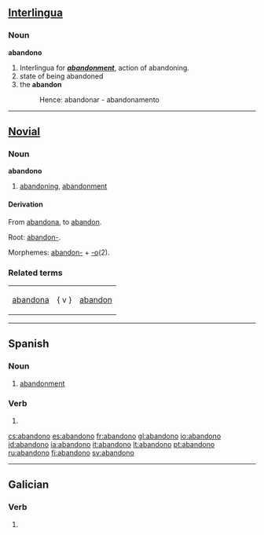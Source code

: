 ==[[Interlingua]]==

===Noun===
'''abandono'''

# Interlingua for ''' '' [[abandonment]] '' ''', action of abandoning. 
# state of being abandoned
# the '''abandon''' 
#:Hence: abandonar - abandonamento

----
{{rfc}}
==[[Novial]]==

===Noun===
'''abandono'''

# [[abandoning]], [[abandonment]]

====Derivation====
From [[abandona]], to [[abandon]].

Root: [[abandon-]].

Morphemes: [[abandon-]] + [[-o]](2).

===Related terms===
{|
|[[abandona]] || { v } || [[abandon]]
|}

----

==Spanish==

===Noun===
{{es-noun-m}}
# [[abandonment]]

===Verb===
{{es-verb-form|abandonar}}
# {{es-verb form of|mood=ind|tense=pres|num=s|pers=1|ending=ar|verb=[[abandonar]]}}

[[cs:abandono]]
[[es:abandono]]
[[fr:abandono]]
[[gl:abandono]]
[[io:abandono]]
[[id:abandono]]
[[ia:abandono]]
[[it:abandono]]
[[lt:abandono]]
[[pt:abandono]]
[[ru:abandono]]
[[fi:abandono]]
[[sv:abandono]]

----
==Galician==
===Verb===
{{gl-verb-form}}

# {{conjugation of|[[abandonar#Galician|abandonar]]||1|s|pres|ind}}

{{rfc-auto}}
